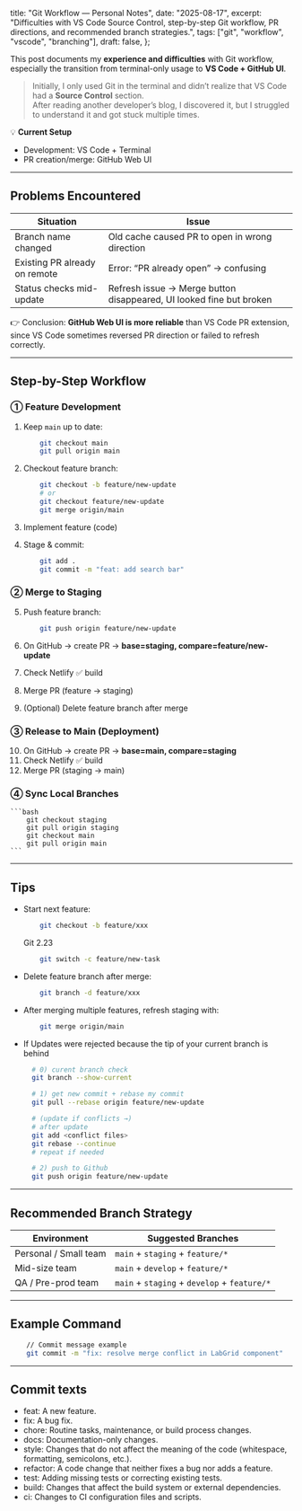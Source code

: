   title: "Git Workflow — Personal Notes",
  date: "2025-08-17",
  excerpt: "Difficulties with VS Code Source Control, step-by-step Git workflow, PR directions, and recommended branch strategies.",
  tags: ["git", "workflow", "vscode", "branching"],
  draft: false,
};

This post documents my **experience and difficulties** with Git workflow,  
especially the transition from terminal-only usage to **VS Code + GitHub UI**.

> Initially, I only used Git in the terminal and didn’t realize that VS Code had a **Source Control** section.  
> After reading another developer’s blog, I discovered it, but I struggled to understand it and got stuck multiple times.  

💡 **Current Setup**  
- Development: VS Code + Terminal  
- PR creation/merge: GitHub Web UI  

---

## Problems Encountered

<table>
  <thead>
    <tr>
      <th>Situation</th>
      <th>Issue</th>
    </tr>
  </thead>
  <tbody>
    <tr>
      <td>Branch name changed</td>
      <td>Old cache caused PR to open in wrong direction</td>
    </tr>
    <tr>
      <td>Existing PR already on remote</td>
      <td>Error: “PR already open” → confusing</td>
    </tr>
    <tr>
      <td>Status checks mid-update</td>
      <td>Refresh issue → Merge button disappeared, UI looked fine but broken</td>
    </tr>
  </tbody>
</table>

👉 Conclusion: **GitHub Web UI is more reliable** than VS Code PR extension,  
since VS Code sometimes reversed PR direction or failed to refresh correctly.

---

## Step-by-Step Workflow

### ① Feature Development

1. Keep `main` up to date:
    ```bash
        git checkout main
        git pull origin main
    ```

2. Checkout feature branch:
    ```bash
        git checkout -b feature/new-update
        # or
        git checkout feature/new-update
        git merge origin/main
    ```

3. Implement feature (code)  
4. Stage & commit:
    ```bash
        git add .
        git commit -m "feat: add search bar"
    ```

### ② Merge to Staging

5. Push feature branch:
    ```bash
        git push origin feature/new-update
    ```

6. On GitHub → create PR → **base=staging, compare=feature/new-update**  
7. Check Netlify ✅ build  
8. Merge PR (feature → staging)  
9. (Optional) Delete feature branch after merge  

### ③ Release to Main (Deployment)

10. On GitHub → create PR → **base=main, compare=staging**  
11. Check Netlify ✅ build  
12. Merge PR (staging → main)  

### ④ Sync Local Branches
    ```bash
        git checkout staging
        git pull origin staging
        git checkout main
        git pull origin main
    ```

---

## Tips

- Start next feature:  
    ```bash
        git checkout -b feature/xxx
    ```
    
    Git 2.23
    ```bash
        git switch -c feature/new-task
    ```

- Delete feature branch after merge:  
    ```bash
        git branch -d feature/xxx
    ```

- After merging multiple features, refresh staging with:  
    ```bash
        git merge origin/main
    ```

- If Updates were rejected because the tip of your current branch is behind
    ```bash
      # 0) curent branch check
      git branch --show-current

      # 1) get new commit + rebase my commit
      git pull --rebase origin feature/new-update

      # (update if conflicts →)
      # after update
      git add <conflict files>
      git rebase --continue
      # repeat if needed

      # 2) push to Github
      git push origin feature/new-update
    ```

---

## Recommended Branch Strategy

<table>
  <thead>
    <tr>
      <th>Environment</th>
      <th>Suggested Branches</th>
    </tr>
  </thead>
  <tbody>
    <tr>
      <td>Personal / Small team</td>
      <td><code>main</code> + <code>staging</code> + <code>feature/*</code></td>
    </tr>
    <tr>
      <td>Mid-size team</td>
      <td><code>main</code> + <code>develop</code> + <code>feature/*</code></td>
    </tr>
    <tr>
      <td>QA / Pre-prod team</td>
      <td><code>main</code> + <code>staging</code> + <code>develop</code> + <code>feature/*</code></td>
    </tr>
  </tbody>
</table>

---

## Example Command
```bash
    // Commit message example
    git commit -m "fix: resolve merge conflict in LabGrid component"
```

---

## Commit texts

- feat: A new feature.
- fix: A bug fix.
- chore: Routine tasks, maintenance, or build process changes.
- docs: Documentation-only changes.
- style: Changes that do not affect the meaning of the code (whitespace, formatting, semicolons, etc.).
- refactor: A code change that neither fixes a bug nor adds a feature.
- test: Adding missing tests or correcting existing tests.
- build: Changes that affect the build system or external dependencies.
- ci: Changes to CI configuration files and scripts.